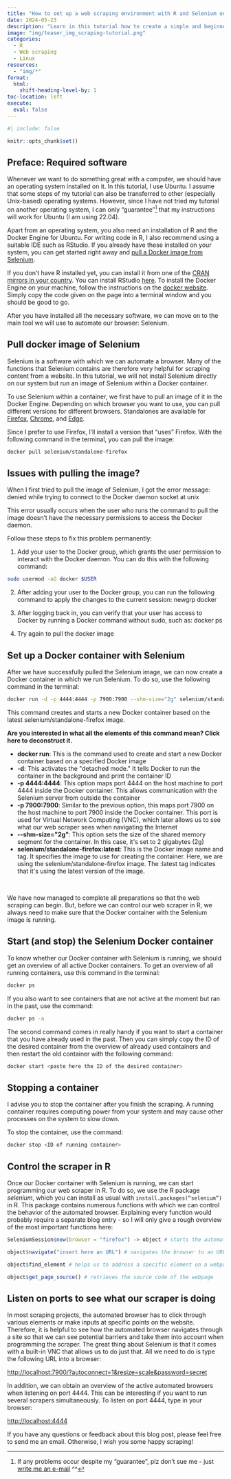 ```yaml
---
title: "How to set up a web scraping environment with R and Selenium on Ubuntu"
date: 2024-05-23
description: "Learn in this tutorial how to create a simple and beginner-friendly web scraping environment with Selenium and R on Ubuntu"
image: "img/teaser_img_scraping-tutorial.png"
categories:
  - R
  - Web scraping
  - Linux
resources:
  - "img/*"
format:
  html: 
    shift-heading-level-by: 1
toc-location: left
execute: 
  eval: false
---
```


```r
#| include: false

knitr::opts_chunk$set()
```

## Preface: Required software

Whenever we want to do something great with a computer, we should have an operating system installed on it. In this tutorial, I use Ubuntu. I assume that some steps of my tutorial can also be transferred to other (especially Unix-based) operating systems. However, since I have not tried my tutorial on another operating system, I can only “guarantee”^[If any problems occur despite my “guarantee”, plz don't sue me - just [write me an e-mail](mailto:simhe051@student.liu.se) ^^] that my instructions will work for Ubuntu (I am using 22.04).

Apart from an operating system, you also need an installation of R and the Docker Engine for Ubuntu. For writing code in R, I also recommend using a suitable IDE such as RStudio. If you already have these installed on your system, you can get started right away and [pull a Docker image from Selenium](index.html#pull-docker-image-of-selenium).

If you don't have R installed yet, you can install it from one of the [CRAN mirrors in your country](https://cran.r-project.org/mirrors.html). You can install RStudio [here](https://posit.co/download/rstudio-desktop/). To install the Docker Engine on your machine, follow the instructions on the [docker website](https://docs.docker.com/engine/install/ubuntu/#install-using-the-repository). Simply copy the code given on the page into a terminal window and you should be good to go.

After you have installed all the necessary software, we can move on to the main tool we will use to automate our browser: Selenium.

## Pull docker image of Selenium

Selenium is a software with which we can automate a browser. Many of the functions that Selenium contains are therefore very helpful for scraping content from a website. In this tutorial, we will not install Selenium directly on our system but run an image of Selenium within a Docker container.

To use Selenium within a container, we first have to pull an image of it in the Docker Engine. Depending on which browser you want to use, you can pull different versions for different browsers. Standalones are available for [Firefox](https://hub.docker.com/r/selenium/standalone-firefox), [Chrome](https://hub.docker.com/r/selenium/standalone-chrome), and [Edge](https://hub.docker.com/r/selenium/standalone-edge).

Since I prefer to use Firefox, I’ll install a version that “uses” Firefox. With the following command in the terminal, you can pull the image:

```bash
docker pull selenium/standalone-firefox 
```

::: {#downloads .callout-tip}
## Issues with pulling the image?

When I first tried to pull the image of Selenium, I got the error message: denied while trying to connect to the Docker daemon socket at unix

This error usually occurs when the user who runs the command to pull the image doesn't have the necessary permissions to access the Docker daemon.

Follow these steps to fix this problem permanently:

1.  Add your user to the Docker group, which grants the user permission to interact with the Docker daemon. You can do this with the following command:

```bash
sudo usermod -aG docker $USER 
```

2.  After adding your user to the Docker group, you can run the following command to apply the changes to the current session: newgrp docker

3.  After logging back in, you can verify that your user has access to Docker by running a Docker command without sudo, such as: docker ps

4.  Try again to pull the docker image
:::

## Set up a Docker container with Selenium

After we have successfully pulled the Selenium image, we can now create a Docker container in which we run Selenium. To do so, use the following command in the terminal:

```bash
docker run -d -p 4444:4444 -p 7900:7900 --shm-size="2g" selenium/standalone-firefox:latest 
```

This command creates and starts a new Docker container based on the latest selenium/standalone-firefox image. 

```{=html}
<a data-bs-toggle="collapse" data-bs-target="#collapseElement" aria-expanded="false" aria-controls="collapseElement">
 <b>Are you interested in what all the elements of this command mean? Click here to deconstruct it.</b>
</a> <br>
<div class="collapse" id="collapseElement">
  <div class="card card-body">
<ul>
    <li><strong>docker run</strong>: This is the command used to create and start a new Docker container based on a specified Docker image</li>
    <li><strong>-d</strong>: This activates the "detached mode." It tells Docker to run the container in the background and print the container ID</li>
    <li><strong>-p 4444:4444</strong>: This option maps port 4444 on the host machine to port 4444 inside the Docker container. This allows communication with the Selenium server from outside the container</li>
    <li><strong>-p 7900:7900</strong>: Similar to the previous option, this maps port 7900 on the host machine to port 7900 inside the Docker container. This port is used for Virtual Network Computing (VNC), which later allows us to see what our web scraper sees when navigating the Internet</li>
    <li><strong>--shm-size="2g"</strong>: This option sets the size of the shared memory segment for the container. In this case, it's set to 2 gigabytes (2g)</li>
    <li><strong>selenium/standalone-firefox:latest</strong>: This is the Docker image name and tag. It specifies the image to use for creating the container. Here, we are using the selenium/standalone-firefox image. The :latest tag indicates that it's using the latest version of the image.</li>
</ul>
  </div>
</div>
<br>
```

We have now managed to complete all preparations so that the web scraping can begin. But, before we can control our web scraper in R, we always need to make sure that the Docker container with the Selenium image is running.

## Start (and stop) the Selenium Docker container

To know whether our Docker container with Selenium is running, we should get an overview of all active Docker containers. To get an overview of all running containers, use this command in the terminal:

```bash
docker ps
```

If you also want to see containers that are not active at the moment but ran in the past, use the command:

```bash
docker ps -a
```

The second command comes in really handy if you want to start a container that you have already used in the past. Then you can simply copy the ID of the desired container from the overview of already used containers and then restart the old container with the following command:

```bash
docker start <paste here the ID of the desired container>
```

::: {#downloads .callout-tip}
## Stopping a container

I advise you to stop the container after you finish the scraping. A running container requires computing power from your system and may cause other processes on the system to slow down. 

To stop the container, use the command:

```bash
docker stop <ID of running container>
```
:::

## Control the scraper in R 

Once our Docker container with Selenium is running, we can start programming our web scraper in R. To do so, we use the R package *selenium*, which you can install as usual with ```install.packages(“selenium”)``` in R. This package contains numerous functions with which we can control the behavior of the automated browser. Explaining every function would probably require a separate blog entry - so I will only give a rough overview of the most important functions here: 

```r
SeleniumSession$new(browser = "firefox") -> object # starts the automated browser (here we need to assign the output of the function to an R object which we will use to address the browser in further instructions) 

object$navigate("insert here an URL") # navigates the browser to an URL

object$find_element # helps us to address a specific element on a webpage (for example with an XPATH)

object$get_page_source() # retrieves the source code of the webpage
```

::: {#downloads .callout-tip}
## Listen on ports to see what our scraper is doing

In most scraping projects, the automated browser has to click through various elements or make inputs at specific points on the website. Therefore, it is helpful to see how the automated browser navigates through a site so that we can see potential barriers and take them into account when programming the scraper. The great thing about Selenium is that it comes with a built-in VNC that allows us to do just that. All we need to do is type the following URL into a browser:

<http://localhost:7900/?autoconnect=1&resize=scale&password=secret> 

In addition, we can obtain an overview of the active automated browsers when listening on port 4444. This can be interesting if you want to run several scrapers simultaneously. To listen on port 4444, type in your browser:

<http://localhost:4444>
:::

If you have any questions or feedback about this blog post, please feel free to send me an email. Otherwise, I wish you some happy scraping!
